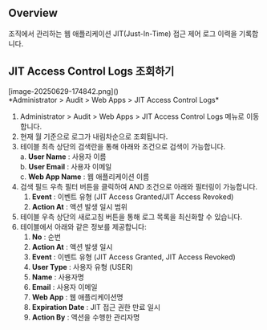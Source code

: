 ## Overview

조직에서 관리하는 웹 애플리케이션 JIT(Just-In-Time) 접근 제어 로그 이력을 기록합니다.

## JIT Access Control Logs 조회하기

<p align="center">
<div>[image-20250629-174842.png]()</div>
*Administrator &gt; Audit &gt; Web Apps &gt; JIT Access Control Logs*
</p>

1. Administrator &gt; Audit &gt; Web Apps &gt; JIT Access Control Logs 메뉴로 이동합니다.
2. 현재 월 기준으로 로그가 내림차순으로 조회됩니다.
3. 테이블 최측 상단의 검색란을 통해 아래와 조건으로 검색이 가능합니다.<br/>a.  **User Name**  : 사용자 이름<br/>b.  **User Email**  : 사용자 이메일<br/>c.  **Web App Name**  : 웹 애플리케이션 이름
4. 검색 필드 우측 필터 버튼을 클릭하여 AND 조건으로 아래와 필터링이 가능합니다.
    1.  **Event**  : 이벤트 유형 (JIT Access Granted/JIT Access Revoked)
    2.  **Action At**  : 액션 발생 일시 범위
5. 테이블 우측 상단의 새로고침 버튼을 통해 로그 목록을 최신화할 수 있습니다.
6. 테이블에서 아래와 같은 정보를 제공합니다:
    1.  **No**  : 순번
    2.  **Action At**  : 액션 발생 일시
    3.  **Event**  : 이벤트 유형 (JIT Access Granted, JIT Access Revoked)
    4.  **User Type**  : 사용자 유형 (USER)
    5.  **Name**  : 사용자명
    6.  **Email**  : 사용자 이메일
    7.  **Web App**  : 웹 애플리케이션명
    8.  **Expiration Date**  : JIT 접근 권한 만료 일시
    9.  **Action By**  : 액션을 수행한 관리자명
